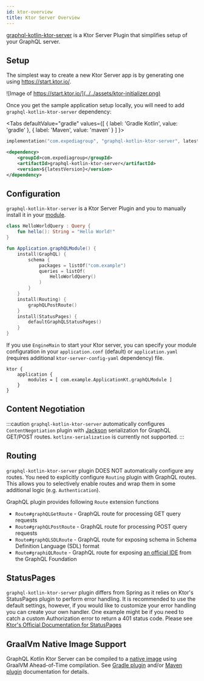 ```yaml
---
id: ktor-overview
title: Ktor Server Overview
---
```



[graphql-kotlin-ktor-server](https://github.com/ExpediaGroup/graphql-kotlin/tree/master/servers/graphql-kotlin-ktor-server)
is a Ktor Server Plugin that simplifies setup of your GraphQL server.

## Setup

The simplest way to create a new Ktor Server app is by generating one using https://start.ktor.io/.

![Image of https://start.ktor.io/](../../assets/ktor-initializer.png)

Once you get the sample application setup locally, you will need to add `graphql-kotlin-ktor-server` dependency:

<Tabs
  defaultValue="gradle"
  values={[
    { label: 'Gradle Kotlin', value: 'gradle' },
    { label: 'Maven', value: 'maven' }
  ]
}>

<TabItem value="gradle">

```kotlin
implementation("com.expediagroup", "graphql-kotlin-ktor-server", latestVersion)
```

</TabItem>
<TabItem value="maven">

```xml
<dependency>
    <groupId>com.expediagroup</groupId>
    <artifactId>graphql-kotlin-ktor-server</artifactId>
    <version>${latestVersion}</version>
</dependency>
```

</TabItem>
</Tabs>

## Configuration

`graphql-kotlin-ktor-server` is a Ktor Server Plugin and you to manually install it in your [module](https://ktor.io/docs/modules.html).

```kotlin
class HelloWorldQuery : Query {
    fun hello(): String = "Hello World!"
}

fun Application.graphQLModule() {
    install(GraphQL) {
        schema {
            packages = listOf("com.example")
            queries = listOf(
                HelloWorldQuery()
            )
        }
    }
    install(Routing) {
        graphQLPostRoute()
    }
    install(StatusPages) {
        defaultGraphQLStatusPages()
    }
}
```

If you use `EngineMain` to start your Ktor server, you can specify your module configuration in your `application.conf` (default)
or `application.yaml` (requires additional `ktor-server-config-yaml` dependency) file.

```
ktor {
    application {
        modules = [ com.example.ApplicationKt.graphQLModule ]
    }
}
```

## Content Negotiation

:::caution
`graphql-kotlin-ktor-server` automatically configures `ContentNegotiation` plugin with [Jackson](https://github.com/FasterXML/jackson)
serialization for GraphQL GET/POST routes. `kotlinx-serialization` is currently not supported.
:::

## Routing

`graphql-kotlin-ktor-server` plugin DOES NOT automatically configure any routes. You need to explicitly configure `Routing`
plugin with GraphQL routes. This allows you to selectively enable routes and wrap them in some additional logic (e.g. `Authentication`).

GraphQL plugin provides following `Route` extension functions

- `Route#graphQLGetRoute` - GraphQL route for processing GET query requests
- `Route#graphQLPostRoute` - GraphQL route for processing POST query requests
- `Route#graphQLSDLRoute` - GraphQL route for exposing schema in Schema Definition Language (SDL) format
- `Route#graphiQLRoute` - GraphQL route for exposing [an official IDE](https://github.com/graphql/graphiql) from the GraphQL Foundation

## StatusPages

`graphql-kotlin-ktor-server` plugin differs from Spring as it relies on Ktor's StatusPages plugin to perform error handling.
It is recommended to use the default settings, however, if you would like to customize your error handling you can create
your own handler. One example might be if you need to catch a custom Authorization error to return a 401 status code.
Please see [Ktor's Official Documentation for StatusPages](https://ktor.io/docs/server-status-pages.html)

## GraalVm Native Image Support

GraphQL Kotlin Ktor Server can be compiled to a [native image](https://www.graalvm.org/latest/reference-manual/native-image/)
using GraalVM Ahead-of-Time compilation. See [Gradle plugin](../../plugins/gradle-plugin-usage-graalvm.mdx) and/or
[Maven plugin](../../plugins/maven-plugin-usage-graalvm.md) documentation for details.
